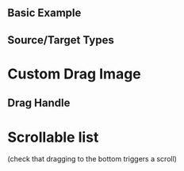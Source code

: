 

## Basic Example

<Example file='docs/components/draggable/BasicExample' height={350}/>

## Source/Target Types

<Example file='docs/components/draggable/SourceTargetTypes' height={300}/>

# Custom Drag Image

<Example file='docs/components/draggable/CustomDragImage' height={350}/>

## Drag Handle

<Example file='docs/components/draggable/DragHandle' height={250}/>

# Scrollable list

(check that dragging to the bottom triggers a scroll)
